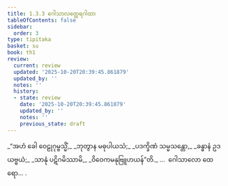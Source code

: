 ```yaml
---
title: 1.3.3 ဂေါသာလတ္ထေရဂါထာ
tableOfContents: false
sidebar:
  order: 3
type: tipitaka
basket: su
book: th1
review:
  current: review
  updated: '2025-10-20T20:39:45.861879'
  updated_by: ''
  notes: ''
  history:
  - state: review
    date: '2025-10-20T20:39:45.861879'
    updated_by: ''
    notes: ''
    previous_state: draft
---
```



<DynamicBreadcrumb />


<ReviewStatus review={frontmatter.review} showDetails={true} />

<HypothesisAnnotation frontmatter={frontmatter} />

<Division number="23" book="th1" e="ch" v="19" p="225">

<Paragraph number="54" type="verses" book="th1">
_“အဟံ ခေါ ဝေဠုဂုမ္ဗသ္မိံ,_  
_ဘုတွာန မဓုပါယသံ;_  
_ပဒက္ခိဏံ သမ္မသန္တော,_  
_ခန္ဓာနံ ဥဒယဗ္ဗယံ;_  
_သာနုံ ပဋိဂမိဿာမိ,_  
_ဝိဝေကမနုဗြူဟယန်”တိ._  


</Paragraph>
</Division>

<Paragraph number="55" type="center" book="th1">
…  ဂေါသာလော ထေရော… .
</Paragraph>